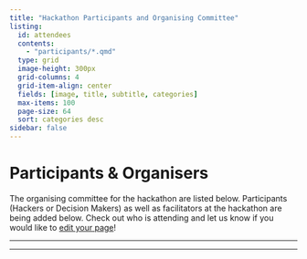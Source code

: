 ```yaml
---
title: "Hackathon Participants and Organising Committee"
listing:
  id: attendees
  contents:
    - "participants/*.qmd"
  type: grid
  image-height: 300px
  grid-columns: 4
  grid-item-align: center
  fields: [image, title, subtitle, categories]
  max-items: 100
  page-size: 64
  sort: categories desc
sidebar: false
---
```


# Participants & Organisers

The organising committee for the hackathon are listed below. Participants (Hackers or Decision Makers) as well as facilitators at the hackathon are being added below. Check out who is attending and let us know if you would like to [edit your page](https://github.com/mrc-ide/cema-mrc-hackathon/fork)!

---

::: {#attendees}
:::

---
